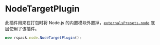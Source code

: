 
# NodeTargetPlugin

此插件用来在打包时将 Node.js 的内置模块外置掉，[`externalsPresets.node`](/config/externals#node) 底层使用了该插件。

```js
new rspack.node.NodeTargetPlugin();
```
